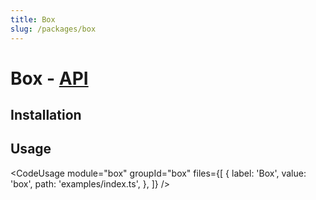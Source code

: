 ```yaml
---
title: Box
slug: /packages/box
---
```



# Box - [API](/api/box)

<PackageDescription name="box" />

## Installation

<InstallSection name="box" />

## Usage

<CodeUsage
  module="box"
  groupId="box"
  files={[
    {
      label: 'Box',
      value: 'box',
      path: 'examples/index.ts',
    },
  ]}
/>
